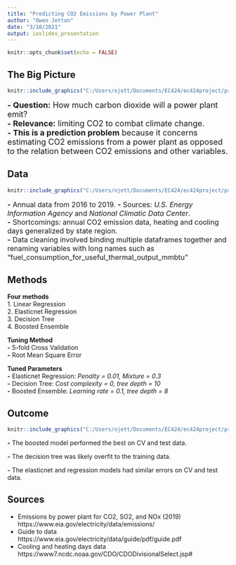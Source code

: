 ```yaml
---
title: "Predicting CO2 Emissions by Power Plant"
author: "Owen Jetton"
date: "3/10/2021"
output: ioslides_presentation
---
```




```r
knitr::opts_chunk$set(echo = FALSE)
```

<style>
.forceBreak { -webkit-column-break-after: always; break-after: column; }
</style>


## The Big Picture 

```r
knitr::include_graphics("C:/Users/ojett/Documents/EC424/ec424project/project_markdown_files/figure-gfm/Initial_Graphs-1.png")
```

 <font size="4"> 
 **- Question:** How much carbon dioxide will a power plant emit?  
 **- Relevance:** limiting CO2 to combat climate change.  
 **- This is a prediction problem** because it concerns estimating CO2 emissions from a power plant as opposed to the relation between CO2 emissions and other variables.

</font>

## Data

```r
knitr::include_graphics("C:/Users/ojett/Documents/EC424/ec424project/project_markdown_files/figure-gfm/Initial_Graphs-2.png")
```
 <font size="3"> 
 **-** Annual data from 2016 to 2019.
 **-** Sources: *U.S. Energy Information Agency* and  *National Climatic Data Center*.  
 **-** Shortcomings: annual CO2 emission data, heating and cooling days generalized by state region.  
 **-** Data cleaning involved binding multiple dataframes together and renaming variables with long names such as "fuel_consumption_for_useful_thermal_output_mmbtu"

</font>


## Methods 

  <div class="columns-2">

**Four methods**  
 1. Linear Regression          
 2. Elasticnet Regression   
 3. Decision Tree   
 4. Boosted Ensemble  
 
 
**Tuning Method**  
 **-** 5-fold Cross Validation  
 **-** Root Mean Square Error  


 </div>  
  
**Tuned Parameters**  
 **-** Elasticnet Regression: *Penalty = 0.01, Mixture = 0.3*  
 **-** Decision Tree: *Cost complexity = 0, tree depth = 10*  
 **-** Boosted Ensemble: *Learning rate = 0.1, tree depth = 8*
 

 
## Outcome

```r
knitr::include_graphics("C:/Users/ojett/Documents/EC424/ec424project/project_markdown_files/figure-gfm/Prediction-2.png")
```

 **-** The boosted model performed the best on CV and test data. 
 
 **-** The decision tree was likely overfit to the training data.  
 
 **-** The elasticnet and regression models had similar errors on CV and test data.  


## Sources  

 * Emissions by power plant for CO2, SO2, and NOx (2019)  
    https://www.eia.gov/electricity/data/emissions/   
 * Guide to data  
    https://www.eia.gov/electricity/data/guide/pdf/guide.pdf  
 * Cooling and heating days data  
    https://www7.ncdc.noaa.gov/CDO/CDODivisionalSelect.jsp#  



